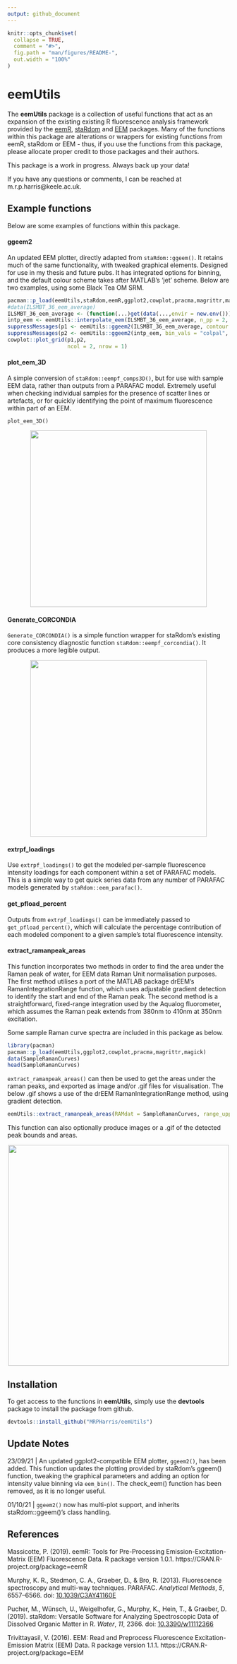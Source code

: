 ```yaml
---
output: github_document
---
```


<!-- README.md is generated from README.Rmd. Please edit that file -->

```r
knitr::opts_chunk$set(
  collapse = TRUE,
  comment = "#>",
  fig.path = "man/figures/README-",
  out.width = "100%"
)
```

# eemUtils

<!-- badges: start -->

<!-- badges: end -->

The **eemUtils** package is a collection of useful functions that act as an expansion of the existing existing R fluorescence analysis framework provided by the [eemR](https://cran.r-project.org/web/packages/eemR/index.html), [staRdom](https://github.com/MatthiasPucher/staRdom) and [EEM](https://CRAN.R-project.org/package=EEM) packages. Many of the functions within this package are alterations or wrappers for existing functions from eemR, staRdom or EEM - thus, if you use the functions from this package, please allocate proper credit to those packages and their authors. 

This package is a work in progress. Always back up your data! 

If you have any questions or comments, I can be reached at m.r.p.harris@keele.ac.uk. 

## Example functions

Below are some examples of functions within this package.

#### ggeem2

An updated EEM plotter, directly adapted from `staRdom::ggeem()`. It retains much of the same functionality, with tweaked graphical elements. Designed for use in my thesis and future pubs. It has integrated options for binning, and the default colour scheme takes after MATLAB's 'jet' scheme. Below are two examples, using some Black Tea OM SRM.

```r
pacman::p_load(eemUtils,staRdom,eemR,ggplot2,cowplot,pracma,magrittr,magick,tidyverse)
#data(ILSMBT_36_eem_average)
ILSMBT_36_eem_average <- (function(...)get(data(...,envir = new.env())))("ILSMBT_36_eem_average")
intp_eem <- eemUtils::interpolate_eem(ILSMBT_36_eem_average, n_pp = 2, verbose = FALSE)
suppressMessages(p1 <- eemUtils::ggeem2(ILSMBT_36_eem_average, contour = TRUE, legend = FALSE, title_text = "Black tea 36-EEM avg") + theme(aspect.ratio = 1/1))
suppressMessages(p2 <- eemUtils::ggeem2(intp_eem, bin_vals = "colpal", contour = FALSE, legend = FALSE, title_text = "Black tea 36-EEM avg interp + bin") + theme(aspect.ratio = 1/1))
cowplot::plot_grid(p1,p2,
                   ncol = 2, nrow = 1)

```

#### plot_eem_3D

A simple conversion of `staRdom::eempf_comps3D()`, but for use with sample EEM data, rather than outputs from a PARAFAC model. Extremely useful when checking individual samples for the presence of scatter lines or artefacts, or for quickly identifying the point of maximum fluorescence within part of an EEM.

```
plot_eem_3D()
```
<p align="center">
  <img src="man/figures/3D_eem_example.png" height="400px" />
</p>

#### Generate_CORCONDIA

`Generate_CORCONDIA()` is a simple function wrapper for staRdom's existing core consistency diagnostic function `staRdom::eempf_corcondia()`. It produces a more legible output.

<p align="center">
  <img src="man/figures/generate_CORCONDIA_example.PNG" height="400px" />
</p>

#### extrpf_loadings

Use `extrpf_loadings()` to get the modeled per-sample fluorescence intensity loadings for each component within a set of PARAFAC models. This is a simple way to get quick series data from any number of PARAFAC models generated by `staRdom::eem_parafac()`.

#### get_pfload_percent

Outputs from `extrpf_loadings()` can be immediately passed to `get_pfload_percent()`, which will calculate the percentage contribution of each modeled component to a given sample's total fluorescence intensity.

#### extract_ramanpeak_areas

This function incorporates two methods in order to find the area under the Raman peak of water, for EEM data Raman Unit normalisation purposes. The first method utilises a port of the MATLAB package drEEM's RamanIntegrationRange function, which uses adjustable gradient detection to identify the start and end of the Raman peak. The second method is a straightforward, fixed-range integration used by the Aqualog fluorometer, which assumes the Raman peak extends from 380nm to 410nm at 350nm excitation.

Some sample Raman curve spectra are included in this package as below.

```r
library(pacman)
pacman::p_load(eemUtils,ggplot2,cowplot,pracma,magrittr,magick)
data(SampleRamanCurves)
head(SampleRamanCurves)
```

`extract_ramanpeak_areas()` can then be used to get the areas under the raman peaks, and exported as image and/or .gif files for visualisation. The below .gif shows a use of the drEEM RamanIntegrationRange method, using gradient detection. 

```r
eemUtils::extract_ramanpeak_areas(RAMdat = SampleRamanCurves, range_upper = 500, method = "RIR", output_dir = NULL, gif = FALSE)
```

This function can also optionally produce images or a .gif of the detected peak bounds and areas.

<p align="center">
  <img src="man/figures/Peaks_RIR.gif" height="500px" />
</p>


## Installation

To get access to the functions in **eemUtils**, simply use the **devtools** package to install the package from github.

```r
devtools::install_github("MRPHarris/eemUtils")
```

## Update Notes

23/09/21 | An updated ggplot2-compatible EEM plotter, `ggeem2()`, has been added. This function updates the plotting provided by staRdom's ggeem() function, tweaking the graphical parameters and adding an option for intensity value binning via `eem_bin()`. The check_eem() function has been removed, as it is no longer useful. 

01/10/21 | `ggeem2()` now has multi-plot support, and inherits staRdom::ggeem()'s class handling. 

## References

Massicotte, P. (2019). eemR: Tools for Pre-Processing Emission-Excitation-Matrix (EEM) Fluorescence Data. R
  package version 1.0.1. https://CRAN.R-project.org/package=eemR

Murphy, K. R., Stedmon, C. A., Graeber, D., & Bro, R. (2013). Fluorescence spectroscopy and multi-way techniques. PARAFAC. _Analytical Methods_, *5*, 6557–6566. doi: [10.1039/C3AY41160E](https://doi.org/10.1039/C3AY41160E)

Pucher, M., Wünsch, U., Weigelhofer, G., Murphy, K., Hein, T., & Graeber, D. (2019). staRdom: Versatile Software for Analyzing Spectroscopic Data of Dissolved Organic Matter in R. _Water_, *11*, 2366. doi: [10.3390/w11112366](https://doi.org/10.3390/w11112366)

Trivittayasil, V. (2016). EEM: Read and Preprocess Fluorescence Excitation-Emission Matrix (EEM) Data. R package
  version 1.1.1. https://CRAN.R-project.org/package=EEM
